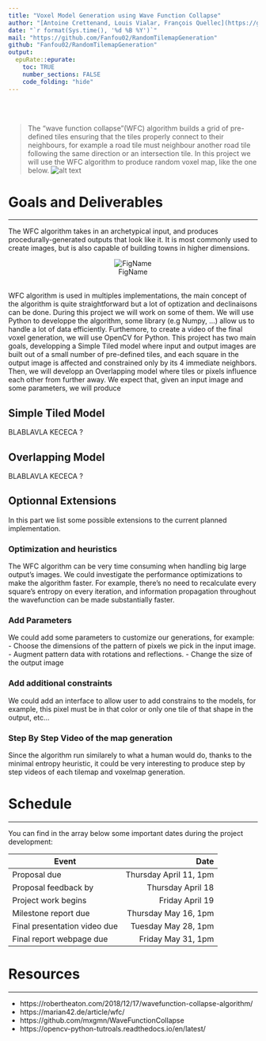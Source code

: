```yaml
---
title: "Voxel Model Generation using Wave Function Collapse"
author: "[Antoine Crettenand, Louis Vialar, François Quellec](https://github.com/Fanfou02/RandomTilemapGeneration)"
date: "`r format(Sys.time(), '%d %B %Y')`"
mail: "https://github.com/Fanfou02/RandomTilemapGeneration"
github: "Fanfou02/RandomTilemapGeneration"
output:
  epuRate::epurate:
    toc: TRUE
    number_sections: FALSE
    code_folding: "hide"
---
```



<br><br>

> The “wave function collapse”(WFC) algorithm builds a grid of pre-defined tiles ensuring that the tiles properly connect to their neighbours, for example a road tile must neighbour another road tile following the same direction or an intersection tile. In this project we will use the WFC algorithm to produce random voxel map, like the one below. 
![alt text](images/wave_collapse_tiling.jpg "Wave Collapse Tilling Generation")

# Goals and Deliverables
***
The WFC algorithm takes in an archetypical input, and produces procedurally-generated outputs that look like it.
It is most commonly used to create images, but is also capable of building towns in higher dimensions.
<br>
<center>
![FigName](images/wave_collapse_1.png)
</center>
<br>
WFC algorithm is used in multiples implementations, the main concept of the algorithm is quite straightforward but a lot of optization and declinaisons can be done. During this project we will work on some of them. We will use Python to developpe the algorithm, some library (e.g Numpy, ...) allow us to handle a lot of data efficiently. Furthemore, to create a video of the final voxel generation, we will use OpenCV for Python. 
This project has two main goals, developping a Simple Tiled model where input and output images are built out of a small number of pre-defined tiles, and each square in the output image is affected and constrained only by its 4 immediate neighbors. Then, we will developp an Overlapping model where tiles or pixels influence each other from further away. We expect that, given an input image and some parameters, we will produce 

## Simple Tiled Model 
BLABLAVLA KECECA ? 

## Overlapping Model
BLABLAVLA KECECA ? 

## Optionnal Extensions
In this part we list some possible extensions to the current planned implementation.

### Optimization and heuristics
The WFC algorithm can be very time consuming when handling big large output's images. We could investigate the performance optimizations to make the algorithm faster. For example, there’s no need to recalculate every square’s entropy on every iteration, and information propagation throughout the wavefunction can be made substantially faster.

### Add Parameters 
We could add some parameters to customize our generations, for example: 
- Choose the dimensions of the pattern of pixels we pick in the input image.
- Augment pattern data with rotations and reflections.
- Change the size of the output image

### Add additional constraints
We could add an interface to allow user to add constrains to the models, for example, this pixel must be in that color or only one tile of that shape in the output, etc...

### Step By Step Video of the map generation 
Since the algorithm run similarely to what a human would do, thanks to the minimal entropy heuristic, it could be very interesting to produce step by step videos of each tilemap and voxelmap generation.






# Schedule
***

You can find in the array below some important dates during the project development: 


| Event                        |  Date                  |
|------------------------------|-----------------------:|
| Proposal due                 | Thursday April 11, 1pm |
| Proposal feedback by         | Thursday April 18      |
| Project work begins          | Friday April 19        |
| Milestone report due         | Thursday May 16, 1pm   |
| Final presentation video due | Tuesday May 28, 1pm    |
| Final report webpage due     | Friday May 31, 1pm     |





# Resources
***
- https://robertheaton.com/2018/12/17/wavefunction-collapse-algorithm/
- https://marian42.de/article/wfc/
- https://github.com/mxgmn/WaveFunctionCollapse
- https://opencv-python-tutroals.readthedocs.io/en/latest/